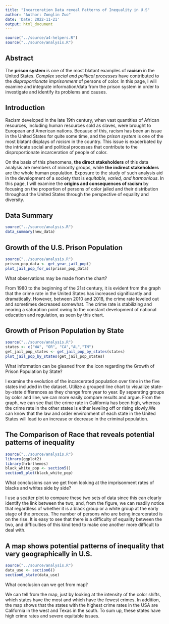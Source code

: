 ```yaml
---
title: "Incarceration Data reveal Patterns of Inequality in U.S"
author: "Author: Zonglin Zuo"
date: 'Date: 2022-11-21'
output: html_document
---
```


```r
source("../source/a4-helpers.R")
source("../source/analysis.R")
```

## Abstract 
The **prison system** is one of the most blatant examples of **racism** in the United States. _Complex social and political processes_ have contributed to the _disproportionate imprisonment_ of persons of color. In this page, I will examine and integrate information/data from the prison system in order to investigate and identify its problems and causes.

## Introduction
Racism developed in the late 19th century, when vast quantities of African resources, including human resources sold as slaves, were brought to European and American nations. Because of this, racism has been an issue in the United States for quite some time, and the _prison system_ is one of the most blatant displays of _racism_ in the country. This issue is exacerbated by the intricate social and political processes that contribute to the disproportionate incarceration of people of color.

On the basis of this phenomena, **the direct stakeholders** of this data analysis are members of minority groups, while **the indirect stakeholders** are the whole human population. Exposure to the study of such analysis aid in the development of a society that is _equitable, varied, and harmonious_. In this page, I will examine the **origins and consequences of racism** by focusing on the proportion of persons of color jailed and their distribution throughout the United States through the perspective of equality and diversity.

## Data Summary

```r
source("../source/analysis.R")
data_summary(new_data)
```

## Growth of the U.S. Prison Population

```r
source("../source/analysis.R")
prison_pop_data <- get_year_jail_pop()
plot_jail_pop_for_us(prison_pop_data)
```

What observations may be made from the chart?

From 1980 to the beginning of the 21st century, it is evident from the graph that the crime rate in the United States has increased significantly and dramatically. However, between 2010 and 2018, the crime rate leveled out and sometimes decreased somewhat. The crime rate is stabilizing and nearing a saturation point owing to the constant development of national education and regulation, as seen by this chart.

## Growth of Prison Population by State
```r
source("../source/analysis.R")
states <- c("WA", "OR", "CA","AL","TN")
get_jail_pop_states <- get_jail_pop_by_states(states)
plot_jail_pop_by_states(get_jail_pop_states)
```

What information can be gleaned from the icon regarding the Growth of Prison Population by State?

I examine the evolution of the incarcerated population over time in the five states included in the dataset. Utilize a grouped line chart to visualize state-by-state differences as they change from year to year. By separating groups by color and line, we can more easily compare results and argue. From the graph, we can see that the crime rate in California has been high, whereas the crime rate in the other states is either leveling off or rising slowly.We can know that the law and order environment of each state in the United States will lead to an increase or decrease in the criminal population.

## The Comparison of Race that reveals potential patterns of inequality

```r
source("../source/analysis.R")
library(ggplot2)
library(hrbrthemes)
black_white_pop <- section5()
section5_plot(black_white_pop)
```

What conclusions can we get from looking at the imprisonment rates of blacks and whites side by side?

I use a scatter plot to compare these two sets of data since this can clearly identify the link between the two; and, from the figure, we can readily notice that regardless of whether it is a black group or a white group at the early stage of the process. The number of persons who are being incarcerated is on the rise. It is easy to see that there is a difficulty of equality between the two, and difficulties of this kind tend to make one another more difficult to deal with.

## A map shows potential patterns of inequality that vary geographically in U.S.

```r
source("../source/analysis.R")
data_use <- section6()
section6_state(data_use)
```

What conclusion can we get from map?

We can tell from the map, just by looking at the intensity of the color shifts, which states have the most and which have the fewest crimes. In addition, the map shows that the states with the highest crime rates in the USA are California in the west and Texas in the south. To sum up, these states have high crime rates and severe equitable issues.









